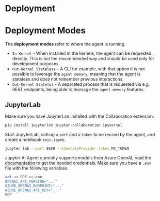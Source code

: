 # Deployment

# Deployment Modes

The **deployment modes** refer to where the agent is running.

- `In-Kernel` - When installed in the kernels, the agent can be requested directly. This is not the recommended way and should be used only for development purposes.
- `Out-Kernel Stateless` - A CLI for example, with that option it is not possible to leverage the `agent memory`, meaning that the agent is stateless and does not remember previous interactions.
- `Out-Kernel Stateful` - A separated process that is requested via e.g. REST endpoints, being able to leverage the `agent memory` features.

## JupyterLab

Make sure you have JupyterLab installed with the Collaboration extension.

```bash
pip install jupyterlab jupyter-collaboration ipykernel
```

Start JupyterLab, setting a `port` and a `token` to be reused by the agent, and create a notebook `test.ipynb`.

```bash
jupyter lab --port 8888 --IdentityProvider.token MY_TOKEN
```

Jupyter AI Agent currently supports models from Azure OpenAI, read the [documentation](https://learn.microsoft.com/en-us/azure/ai-services/openai) to get the needed credentials. Make sure you have a `.env` file with the following variables.

```bash
cat << EOF >>.env
OPENAI_API_VERSION="..."
AZURE_OPENAI_ENDPOINT="..."
AZURE_OPENAI_API_KEY="..."
EOF
```
